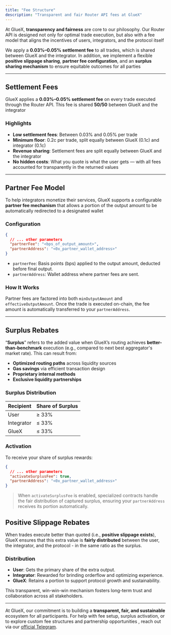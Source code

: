 ```yaml
---
title: "Fee Structure"
description: "Transparent and fair Router API fees at GlueX"
---
```


At GlueX, **transparency and fairness** are core to our philosophy. Our Router API is designed not only for optimal trade execution, but also with a fee model that aligns the incentives of users, integrators, and the protocol itself

We apply a **0.03%–0.05% settlement fee** to all trades, which is shared between GlueX and the integrator. In addition, we implement a flexible **positive slippage sharing**, **partner fee configuration**, and an **surplus sharing mechanism** to ensure equitable outcomes for all parties

---

## Settlement Fees

GlueX applies a **0.03%–0.05% settlement fee** on every trade executed through the Router API. This fee is shared **50/50** between GlueX and the integrator

### Highlights

- **Low settlement fees**: Between 0.03% and 0.05% per trade
- **Minimum floor**: 0.2c per trade, split equally between GlueX (0.1c) and integrator (0.1c)
- **Revenue sharing**: Settlement fees are split equally between GlueX and the integrator
- **No hidden costs**: What you quote is what the user gets — with all fees accounted for transparently in the returned values

---

## Partner Fee Model

To help integrators monetize their services, GlueX supports a configurable **partner fee mechanism** that allows a portion of the output amount to be automatically redirected to a designated wallet

### Configuration

```json
{
  // ... other parameters
  "partnerFee": "<bps_of_output_amount>",
  "partnerAddress": "<0x_partner_wallet_address>"
}
```

- `partnerFee`: Basis points (bps) applied to the output amount, deducted before final output.
- `partnerAddress`: Wallet address where partner fees are sent.

### How It Works

Partner fees are factored into both `minOutputAmount` and `effectiveOutputAmount`. Once the trade is executed on-chain, the fee amount is automatically transferred to your `partnerAddress`.

---

## Surplus Rebates

“**Surplus**” refers to the added value when GlueX’s routing achieves **better-than-benchmark** execution (e.g., compared to next best aggregator's market rate). This can result from:

- **Optimized routing paths** across liquidity sources
- **Gas savings** via efficient transaction design
- **Proprietary internal methods**
- **Exclusive liquidity partnerships**

### Surplus Distribution

| Recipient  | Share of Surplus |
| ---------- | ---------------- |
| User       | ≥ 33%            |
| Integrator | ≤ 33%            |
| GlueX      | ≤ 33%            |

### Activation

To receive your share of surplus rewards:

```json
{
  // ... other parameters
  "activateSurplusFee": true,
  "partnerAddress": "<0x_partner_wallet_address>"
}
```

> When `activateSurplusFee` is enabled, specialized contracts handle the fair distribution of captured surplus, ensuring your `partnerAddress` receives its portion automatically.

## Positive Slippage Rebates

When trades execute better than quoted (i.e., **positive slippage exists**), GlueX ensures that this extra value is **fairly distributed** between the user, the integrator, and the protocol - in the same ratio as the surplus.

### Distribution

- **User**: Gets the primary share of the extra output.
- **Integrator**: Rewarded for brinding orderflow and optimizing experience.
- **GlueX**: Retains a portion to support protocol growth and sustainability.

This transparent, win-win-win mechanism fosters long-term trust and collaboration across all stakeholders.

---

At GlueX, our commitment is to building a **transparent, fair, and sustainable** ecosystem for all participants. For help with fee setup, surplus activation, or to explore custom fee structures and partnership opportunities , reach out via our [official Telegram](https://t.me/+_VmO_gIrNjxiZWE0).
